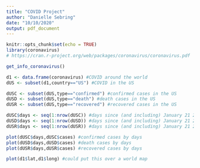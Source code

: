```yaml
---
title: "COVID Project"
author: "Danielle Sebring"
date: "10/10/2020"
output: pdf_document
---
```


```r
knitr::opts_chunk$set(echo = TRUE)
library(coronavirus)
# https://cran.r-project.org/web/packages/coronavirus/coronavirus.pdf
```

```r
get_info_coronavirus()

d1 <- data.frame(coronavirus) #COVID around the world
dUS <- subset(d1,country=="US") #COVID in the US

dUSC <- subset(dUS,type=="confirmed") #confirmed cases in the US
dUSD <- subset(dUS,type=="death") #death cases in the US
dUSR <- subset(dUS,type=="recovered") #recovered cases in the US

dUSC$days <- seq(1:nrow(dUSC)) #days since (and including) January 21 2020 (US confirmed)
dUSD$days <- seq(1:nrow(dUSD)) #days since (and including) January 21 2020 (US death)
dUSR$days <- seq(1:nrow(dUSR)) #days since (and including) January 21 2020 (US recovered)

plot(dUSC$days,dUSC$cases) #confirmed cases by days
plot(dUSD$days,dUSD$cases) #death cases by days
plot(dUSR$days,dUSR$cases) #recovered cases by days

plot(d1$lat,d1$long) #could put this over a world map
```